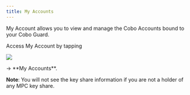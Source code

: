 ```yaml
---
title: My Accounts
---
```


My Account allows you to view and manage the Cobo Accounts bound to your Cobo Guard.

 <div class="container">
    <p class="text">Access My Account by tapping</p>
    <img src="/images/cobo-guard/common/menu-icon.png" class="icon"> </img>
    <p class="text">-> **My Accounts**.</p>
  </div>

**Note**: You will not see the key share information if you are not a holder of any MPC key share.



